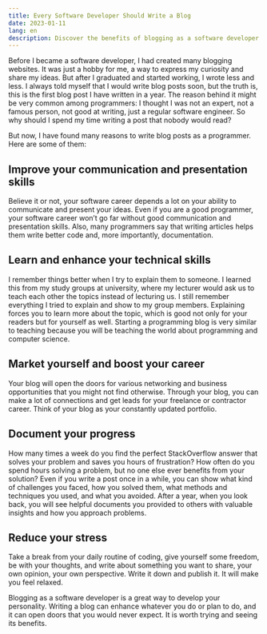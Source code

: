 ```yaml
---
title: Every Software Developer Should Write a Blog
date: 2023-01-11
lang: en
description: Discover the benefits of blogging as a software developer. Learn how blogging can improve your skills, career, and well-being. Find out how to start and stick with it.
---
```


Before I became a software developer, I had created many blogging websites. It was just a hobby for me, a way to express my curiosity and share my ideas. But after I graduated and started working, I wrote less and less. I always told myself that I would write blog posts soon, but the truth is, this is the first blog post I have written in a year. The reason behind it might be very common among programmers: I thought I was not an expert, not a famous person, not good at writing, just a regular software engineer. So why should I spend my time writing a post that nobody would read?

But now, I have found many reasons to write blog posts as a programmer. Here are some of them:

## Improve your communication and presentation skills

Believe it or not, your software career depends a lot on your ability to communicate and present your ideas. Even if you are a good programmer, your software career won’t go far without good communication and presentation skills. Also, many programmers say that writing articles helps them write better code and, more importantly, documentation.

## Learn and enhance your technical skills

I remember things better when I try to explain them to someone. I learned this from my study groups at university, where my lecturer would ask us to teach each other the topics instead of lecturing us. I still remember everything I tried to explain and show to my group members. Explaining forces you to learn more about the topic, which is good not only for your readers but for yourself as well. Starting a programming blog is very similar to teaching because you will be teaching the world about programming and computer science.

## Market yourself and boost your career

Your blog will open the doors for various networking and business opportunities that you might not find otherwise. Through your blog, you can make a lot of connections and get leads for your freelance or contractor career. Think of your blog as your constantly updated portfolio.

## Document your progress

How many times a week do you find the perfect StackOverflow answer that solves your problem and saves you hours of frustration? How often do you spend hours solving a problem, but no one else ever benefits from your solution? Even if you write a post once in a while, you can show what kind of challenges you faced, how you solved them, what methods and techniques you used, and what you avoided. After a year, when you look back, you will see helpful documents you provided to others with valuable insights and how you approach problems.

## Reduce your stress

Take a break from your daily routine of coding, give yourself some freedom, be with your thoughts, and write about something you want to share, your own opinion, your own perspective. Write it down and publish it. It will make you feel relaxed.

Blogging as a software developer is a great way to develop your personality. Writing a blog can enhance whatever you do or plan to do, and it can open doors that you would never expect. It is worth trying and seeing its benefits.
